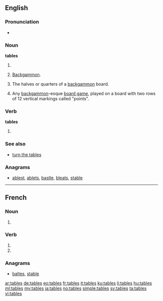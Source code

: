 ==English==

===Pronunciation===
* {{audio|en-us-tables.ogg|Audio (US)}}

===Noun===
'''tables'''

# {{plural of|table}}
# {{plural only}} [[backgammon|Backgammon]].
# {{plural only}} {{backgammon}} The halves or quarters of a [[backgammon]] board.
# {{plural only}} Any [[backgammon]]-esque [[board game]], played on a board with two rows of 12 vertical markings called "points".

===Verb===
'''tables'''

# {{third-person singular of|table}}

===See also===
* [[turn the tables]]

===Anagrams===
* [[ablest#English|ablest]], [[ablets#English|ablets]], [[bastle#English|bastle]], [[bleats#English|bleats]], [[stable#English|stable]]

----

==French==

===Noun===
{{head|fr|plural}} {{f|p}}

# {{plural of|table|lang=fr}}

===Verb===
{{fr-verb-form}}

# {{conjugation of|tabler||2|s|pres|ind|lang=fr}}
# {{conjugation of|tabler||2|s|pres|sub|lang=fr}}

===Anagrams===
* [[baltes#French|baltes]], [[stable#French|stable]]

[[ar:tables]]
[[de:tables]]
[[eo:tables]]
[[fr:tables]]
[[it:tables]]
[[ku:tables]]
[[li:tables]]
[[hu:tables]]
[[ml:tables]]
[[my:tables]]
[[ja:tables]]
[[no:tables]]
[[simple:tables]]
[[sv:tables]]
[[ta:tables]]
[[vi:tables]]